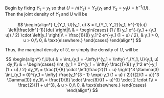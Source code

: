 Begin by fixing $Y_1 = y_1$ so that $U = h(Y_2) = Y_2 / y_1$ and $Y_2 = y_1 U = h^{-1}(U)$.
Then the joint density of $Y_1$ and $U$ will be

$$
\begin{align*}
    f_{Y_1, U}(y_1, u) & = f_{Y_1, Y_2}(y_1, h^{-1}(u)) \left|\frac{dh^{-1}}{du} \right|\\
    & =
    \begin{cases}
        (1 / 8) y_1 e^{-(y_1 + (y_1 u)) / 2} \cdot \left|y_1 \right|\\
        = \frac{1}{8} y_1^2 e^{-y_1 (1 + u) / 2}, & y_1 > 0, u > 0,\\
        0, & \text{elsewhere.}
    \end{cases}
\end{align*}
$$

Thus, the marginal density of $U$, or simply the density of $U$, will be

$$
\begin{align*}
    f_U(u) & = \int_{y_1 = -\infty}^{y_1 = \infty} f_{Y_1, U}(y_1, u) dy_1\\
    & =
    \begin{cases}
        \int_{y_1 = 0}^{y_1 = \infty} \frac{1}{8} y_1^2 e^{-y_1 (1 + u) / 2} dy_1\\
        = \frac{1}{8} \cdot \left(\frac{2}{1 + u} \right)^3 \Gamma(3) \int_{y_1 = 0}^{y_1 = \infty} \frac{y_1^{3 - 1} \exp(-y_1 (1 + u) / 2)}{[2/(1 + u)]^3 \Gamma(3)} dy_1\\
        = \frac{1}{8} \cdot \frac{8}{(1 + u)^3} \cdot 2 \cdot 1\\
        = \frac{2}{(1 + u)^3}, & u > 0,\\
        0, & \text{elsewhere.}
    \end{cases}
\end{align*}
$$
